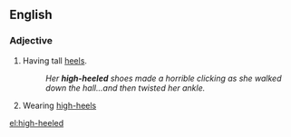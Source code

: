 ==English==

===Adjective===
{{en-adj|-}}

# Having tall [[heel]]s.
#:''Her '''high-heeled''' shoes made a horrible clicking as she walked down the hall...and then twisted her ankle.''
# Wearing [[high-heel]]s
[[el:high-heeled]]